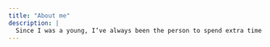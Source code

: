```yaml
---
title: "About me"
description: |
  Since I was a young, I’ve always been the person to spend extra time on the trailhead staring at the structure of a trees leaf, or watching a bee pollinate a flower, as my family continued to walk, leaving me in the distance. This passion for nature is what has guided me down the path of biological studies. As I studied at Utah Valley University, I began to narrow my passion to understanding ecological systems and how evolutionary processes have led to the formation of such ecosystems. I am now graduating with a Bachelor’s of Biology, and I hope to now move on to getting a PhD degree, so I may continue to study the various processes that make our world so beautiful and worthy of spending a few extra minutes on the trailhead.
---
```



